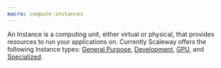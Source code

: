 ```yaml
---
macro: compute-instances
---
```


An Instance is a computing unit, either virtual or physical, that provides resources to run your applications on. Currently Scaleway offers the following Instance types: [General Purpose](/instances/reference-content/general-purpose/), [Development](/instances/reference-content/development/), [GPU](/instances/concepts/#gpu-instance), and [Specialized](/instances/reference-content/specialized/).